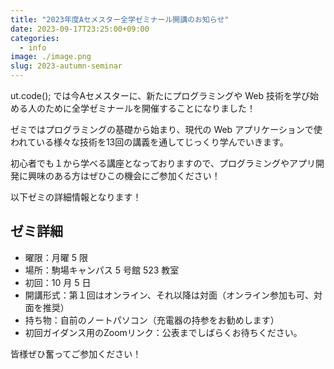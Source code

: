 ```yaml
---
title: "2023年度Aセメスター全学ゼミナール開講のお知らせ"
date: 2023-09-17T23:25:00+09:00
categories:
  - info
image: ./image.png
slug: 2023-autumn-seminar
---
```


ut.code(); では今Aセメスターに、新たにプログラミングや Web 技術を学び始める人のために全学ゼミナールを開催することになりました！

ゼミではプログラミングの基礎から始まり、現代の Web アプリケーションで使われている様々な技術を13回の講義を通してじっくり学んでいきます。

初心者でも１から学べる講座となっておりますので、プログラミングやアプリ開発に興味のある方はぜひこの機会にご参加ください！

以下ゼミの詳細情報となります！

## ゼミ詳細

- 曜限：月曜 5 限
- 場所：駒場キャンパス 5 号館 523 教室
- 初回：10 月 5 日
- 開講形式：第１回はオンライン、それ以降は対面（オンライン参加も可、対面を推奨）
- 持ち物：自前のノートパソコン（充電器の持参をお勧めします）
- 初回ガイダンス用のZoomリンク：公表までしばらくお待ちください。

皆様ぜひ奮ってご参加ください！
